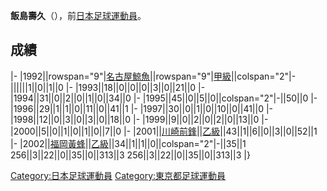 {{unreferenced|time=2013-07-17T23:19:09+00:00}}
{{Infobox football biography
|name=飯島壽久
|image=
|fullname=飯島壽久
|birth_date={{Birth date and age|1970|1|6}}
|cityofbirth=[[東京都|東京都]]
|countryofbirth=[[日本|日本]]
|position=[[後衛_(足球)|後衛]]
|currentclub=
|years=1992-2000<br/>2001<br/>2002
|clubs=[[名古屋鯨魚|名古屋鯨魚]]<br/>[[川崎前鋒|川崎前鋒]]<br/>[[福岡黃蜂|福岡黃蜂]]
|caps(goals)=
|nationalyears=
|nationalteam=
|nationalcaps(goals)=
}}
'''飯島壽久'''（{{Bd|1970年|1月6日||}}），前[[日本|日本]][[足球|足球]][[運動員|運動員]]。

==成績==
{{Football player club statistics 1|YYN}}
{{Football player club statistics 2|JPN|YYN}}
|-
|1992||rowspan="9"|[[名古屋鯨魚|名古屋鯨魚]]||rowspan="9"|[[日本職業足球甲級聯賽|甲級]]||colspan="2"|-||||||1||0||1||0
|-
|1993||18||0||0||0||3||0||21||0
|-
|1994||31||0||2||0||1||0||34||0
|-
|1995||45||0||5||0||colspan="2"|-||50||0
|-
|1996||29||1||1||0||11||0||41||1
|-
|1997||30||0||1||0||10||0||41||0
|-
|1998||12||0||3||0||3||0||18||0
|-
|1999||9||0||2||0||2||0||13||0
|-
|2000||5||0||1||0||1||0||7||0
|-
|2001||[[川崎前鋒|川崎前鋒]]||[[日本職業足球乙級聯賽|乙級]]||43||1||6||0||3||0||52||1
|-
|2002||[[福岡黃蜂|福岡黃蜂]]||[[日本職業足球乙級聯賽|乙級]]||34||1||1||0||colspan="2"|-||35||1
{{Football player club statistics 3|1|JPN}}256||3||22||0||35||0||313||3
{{Football player club statistics 5}}256||3||22||0||35||0||313||3
|}

{{Japan-sport-bio-stub}}
{{Soccer-player-stub}}
[[Category:日本足球運動員|Category:日本足球運動員]]
[[Category:東京都足球運動員|Category:東京都足球運動員]]